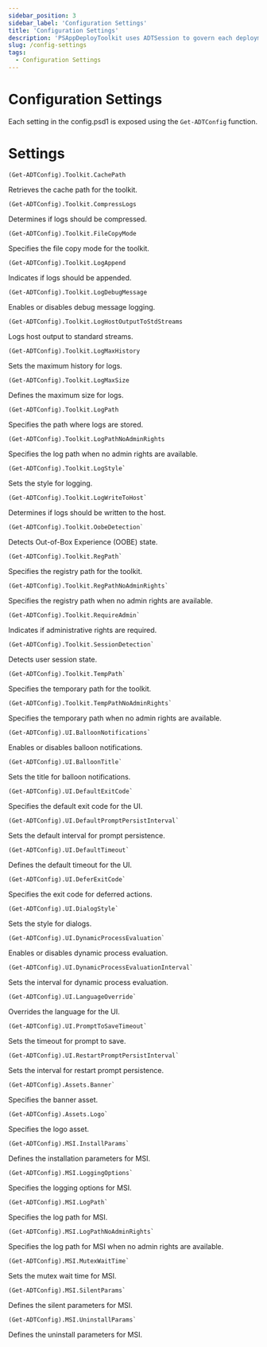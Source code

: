 ```yaml
---
sidebar_position: 3
sidebar_label: 'Configuration Settings'
title: 'Configuration Settings'
description: 'PSAppDeployToolkit uses ADTSession to govern each deployment. You can find more information here'
slug: /config-settings
tags:
  - Configuration Settings
---
```


# Configuration Settings

Each setting in the config.psd1 is exposed using the `Get-ADTConfig` function.

# Settings


```pwsh
(Get-ADTConfig).Toolkit.CachePath
```

Retrieves the cache path for the toolkit.

```pwsh
(Get-ADTConfig).Toolkit.CompressLogs
```
Determines if logs should be compressed.

```pwsh
(Get-ADTConfig).Toolkit.FileCopyMode
```

Specifies the file copy mode for the toolkit.

```pwsh
(Get-ADTConfig).Toolkit.LogAppend
```

Indicates if logs should be appended.

```pwsh
(Get-ADTConfig).Toolkit.LogDebugMessage
```

Enables or disables debug message logging.

```pwsh
(Get-ADTConfig).Toolkit.LogHostOutputToStdStreams
```

Logs host output to standard streams.

```pwsh
(Get-ADTConfig).Toolkit.LogMaxHistory
```

Sets the maximum history for logs.

```pwsh
(Get-ADTConfig).Toolkit.LogMaxSize
```

Defines the maximum size for logs.

```pwsh
(Get-ADTConfig).Toolkit.LogPath
```

Specifies the path where logs are stored.

```pwsh
(Get-ADTConfig).Toolkit.LogPathNoAdminRights
```

Specifies the log path when no admin rights are available.

```pwsh
(Get-ADTConfig).Toolkit.LogStyle`
```
Sets the style for logging.

```pwsh
(Get-ADTConfig).Toolkit.LogWriteToHost`
```

Determines if logs should be written to the host.

```pwsh
(Get-ADTConfig).Toolkit.OobeDetection`
```

Detects Out-of-Box Experience (OOBE) state.

```pwsh
(Get-ADTConfig).Toolkit.RegPath`
```

Specifies the registry path for the toolkit.

```pwsh
(Get-ADTConfig).Toolkit.RegPathNoAdminRights`
```

Specifies the registry path when no admin rights are available.

```pwsh
(Get-ADTConfig).Toolkit.RequireAdmin`
```

Indicates if administrative rights are required.

```pwsh
(Get-ADTConfig).Toolkit.SessionDetection`
```

Detects user session state.

```pwsh
(Get-ADTConfig).Toolkit.TempPath`
```

Specifies the temporary path for the toolkit.

```pwsh
(Get-ADTConfig).Toolkit.TempPathNoAdminRights`
```

Specifies the temporary path when no admin rights are available.

```pwsh
(Get-ADTConfig).UI.BalloonNotifications`
```

Enables or disables balloon notifications.

```pwsh
(Get-ADTConfig).UI.BalloonTitle`
```

Sets the title for balloon notifications.

```pwsh
(Get-ADTConfig).UI.DefaultExitCode`
```

Specifies the default exit code for the UI.

```pwsh
(Get-ADTConfig).UI.DefaultPromptPersistInterval`
```

Sets the default interval for prompt persistence.

```pwsh
(Get-ADTConfig).UI.DefaultTimeout`
```

Defines the default timeout for the UI.

```pwsh
(Get-ADTConfig).UI.DeferExitCode`
```

Specifies the exit code for deferred actions.

```pwsh
(Get-ADTConfig).UI.DialogStyle`
```

Sets the style for dialogs.

```pwsh
(Get-ADTConfig).UI.DynamicProcessEvaluation`
```

Enables or disables dynamic process evaluation.

```pwsh
(Get-ADTConfig).UI.DynamicProcessEvaluationInterval`
```

Sets the interval for dynamic process evaluation.

```pwsh
(Get-ADTConfig).UI.LanguageOverride`
```

Overrides the language for the UI.

```pwsh
(Get-ADTConfig).UI.PromptToSaveTimeout`
```

Sets the timeout for prompt to save.

```pwsh
(Get-ADTConfig).UI.RestartPromptPersistInterval`
```

Sets the interval for restart prompt persistence.

```pwsh
(Get-ADTConfig).Assets.Banner`
```

Specifies the banner asset.

```pwsh
(Get-ADTConfig).Assets.Logo`
```

Specifies the logo asset.

```pwsh
(Get-ADTConfig).MSI.InstallParams`
```

Defines the installation parameters for MSI.

```pwsh
(Get-ADTConfig).MSI.LoggingOptions`
```

Specifies the logging options for MSI.

```pwsh
(Get-ADTConfig).MSI.LogPath`
```

Specifies the log path for MSI.

```pwsh
(Get-ADTConfig).MSI.LogPathNoAdminRights`
```

Specifies the log path for MSI when no admin rights are available.

```pwsh
(Get-ADTConfig).MSI.MutexWaitTime`
```

Sets the mutex wait time for MSI.

```pwsh
(Get-ADTConfig).MSI.SilentParams`
```

Defines the silent parameters for MSI.

```pwsh
(Get-ADTConfig).MSI.UninstallParams`
```
Defines the uninstall parameters for MSI.
